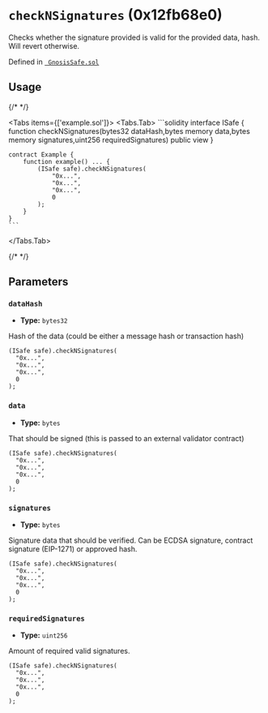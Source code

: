 

<LegacyCallout />

# `checkNSignatures` (0x12fb68e0)



Checks whether the signature provided is valid for the provided data, hash. Will revert otherwise.




Defined in [` GnosisSafe.sol`](https://github.com/safe-global/safe-smart-account/tree/v1.3.0/contracts/GnosisSafe.sol#L240)


## Usage

{/* <!-- vale off --> */}

<Tabs items={['example.sol']}>
  <Tabs.Tab>
    ```solidity
    interface ISafe {
        function checkNSignatures(bytes32 dataHash,bytes memory data,bytes memory signatures,uint256 requiredSignatures) public view
    }

    contract Example {
        function example() ... {
            (ISafe safe).checkNSignatures(
                "0x...",
                "0x...",
                "0x...",
                0
            );
        }
    }
    ```
  </Tabs.Tab>
</Tabs>

{/* <!-- vale on --> */}



## Parameters

### `dataHash`

  - **Type:** `bytes32`

  Hash of the data (could be either a message hash or transaction hash)

  ```solidity focus=2
  (ISafe safe).checkNSignatures(
    "0x...",
    "0x...",
    "0x...",
    0
  );
  ```


### `data`

  - **Type:** `bytes`

  That should be signed (this is passed to an external validator contract)

  ```solidity focus=3
  (ISafe safe).checkNSignatures(
    "0x...",
    "0x...",
    "0x...",
    0
  );
  ```


### `signatures`

  - **Type:** `bytes`

  Signature data that should be verified. Can be ECDSA signature, contract signature (EIP-1271) or approved hash.

  ```solidity focus=4
  (ISafe safe).checkNSignatures(
    "0x...",
    "0x...",
    "0x...",
    0
  );
  ```


### `requiredSignatures`

  - **Type:** `uint256`

  Amount of required valid signatures.

  ```solidity focus=5
  (ISafe safe).checkNSignatures(
    "0x...",
    "0x...",
    "0x...",
    0
  );
  ```





